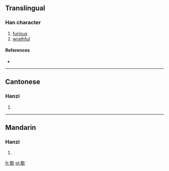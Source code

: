 ==Translingual==

===Han character===
{{Han char|rn=76|rad=欠|as=13|sn=17|four=6718<sub>0</sub>|canj=田戈弓人 (WINO)}}

# [[furious]]
# [[wrathful]]

====References====
* {{Han ref|kx=0572.300|dkj=16217|dj=0960.260|hdz=32152.090|uh=6B5C|ud=27484|bh=C0D3|bd=49363}}

----

==Cantonese==

===Hanzi===
{{yue-hanzi|jyut=cuk1|y=chūk}}

# {{defn|Cantonese|sort=欠13}}

----

==Mandarin==

===Hanzi===
{{cmn-hanzi|pin=[[chù]] ([[chu4]]), [[zhēng]] ([[zheng1]])|wg=ch'u<sup>4</sup>, cheng<sup>1</sup>}}

# {{defn|Mandarin|sort=欠13}}

[[fr:歜]]
[[pl:歜]]